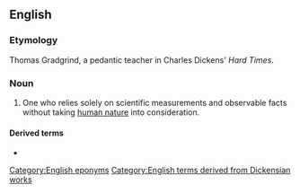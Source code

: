 ==English==

===Etymology===
Thomas Gradgrind, a pedantic teacher in Charles Dickens' ''Hard Times''.

===Noun===
{{en-noun}}

# One who relies solely on scientific measurements and observable facts without taking [[human nature]] into consideration.

====Derived terms====
* {{l|en|Gradgrindery}}

[[Category:English eponyms]]
[[Category:English terms derived from Dickensian works]]